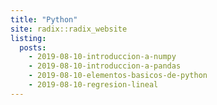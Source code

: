 ```yaml
---
title: "Python"
site: radix::radix_website
listing: 
  posts:
    - 2019-08-10-introduccion-a-numpy
    - 2019-08-10-introduccion-a-pandas
    - 2019-08-10-elementos-basicos-de-python
    - 2019-08-10-regresion-lineal
---
```

